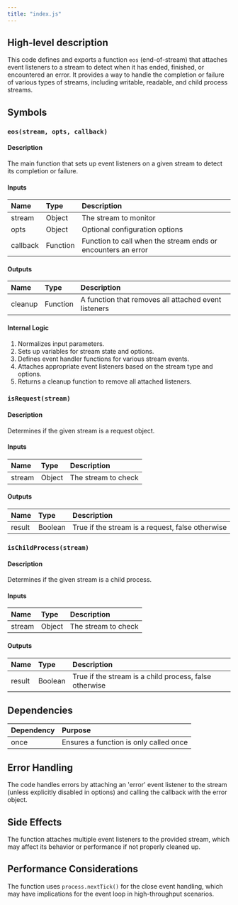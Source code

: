 ```yaml
---
title: "index.js"
---
```


## High-level description
This code defines and exports a function `eos` (end-of-stream) that attaches event listeners to a stream to detect when it has ended, finished, or encountered an error. It provides a way to handle the completion or failure of various types of streams, including writable, readable, and child process streams.

## Symbols

### `eos(stream, opts, callback)`
#### Description
The main function that sets up event listeners on a given stream to detect its completion or failure.

#### Inputs
| Name | Type | Description |
|:-----|:-----|:------------|
| stream | Object | The stream to monitor |
| opts | Object | Optional configuration options |
| callback | Function | Function to call when the stream ends or encounters an error |

#### Outputs
| Name | Type | Description |
|:-----|:-----|:------------|
| cleanup | Function | A function that removes all attached event listeners |

#### Internal Logic
1. Normalizes input parameters.
2. Sets up variables for stream state and options.
3. Defines event handler functions for various stream events.
4. Attaches appropriate event listeners based on the stream type and options.
5. Returns a cleanup function to remove all attached listeners.

### `isRequest(stream)`
#### Description
Determines if the given stream is a request object.

#### Inputs
| Name | Type | Description |
|:-----|:-----|:------------|
| stream | Object | The stream to check |

#### Outputs
| Name | Type | Description |
|:-----|:-----|:------------|
| result | Boolean | True if the stream is a request, false otherwise |

### `isChildProcess(stream)`
#### Description
Determines if the given stream is a child process.

#### Inputs
| Name | Type | Description |
|:-----|:-----|:------------|
| stream | Object | The stream to check |

#### Outputs
| Name | Type | Description |
|:-----|:-----|:------------|
| result | Boolean | True if the stream is a child process, false otherwise |

## Dependencies
| Dependency | Purpose |
|:-----------|:--------|
| once | Ensures a function is only called once |

## Error Handling
The code handles errors by attaching an 'error' event listener to the stream (unless explicitly disabled in options) and calling the callback with the error object.

## Side Effects
The function attaches multiple event listeners to the provided stream, which may affect its behavior or performance if not properly cleaned up.

## Performance Considerations
The function uses `process.nextTick()` for the close event handling, which may have implications for the event loop in high-throughput scenarios.